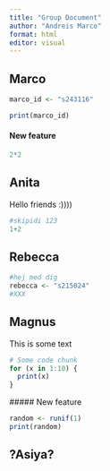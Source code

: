 ```yaml
---
title: "Group Document"
author: "Andreis Marco"
format: html
editor: visual
---
```


## Marco

```r
marco_id <- "s243116"
```

```r
print(marco_id)
```

#### New feature

```r
2*2
```

## Anita

Hello friends :))))

```r
#skipidi 123 
1+2
```

## Rebecca

```r
#hej med dig
rebecca <- "s215024"
#XXX
```

## Magnus

This is some text

```r
# Some code chunk 
for (x in 1:10) {
  print(x)
}
```

\##### New feature

```r
random <- runif(1)
print(random)
```

## ?Asiya?
